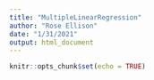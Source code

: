```yaml
---
title: "MultipleLinearRegression"
author: "Rose Ellison"
date: "1/31/2021"
output: html_document
---
```


```r
knitr::opts_chunk$set(echo = TRUE)
```

